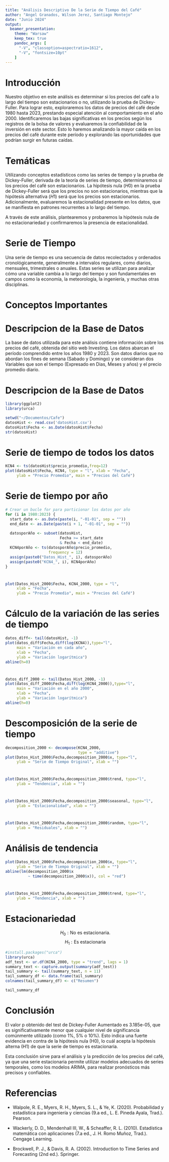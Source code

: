 ```yaml
---
title: "Análisis Descriptivo De la Serie de Tiempo del Café"
author: "Angel Granados, Wilson Jerez, Santiago Montejo"
date: "Junio 2024"
output:
  beamer_presentation:
    theme: "Warsaw"
    keep_tex: true
    pandoc_args: [
      "-V", "classoption=aspectratio=1612",
      "-V", "fontsize=10pt"
    ]
---
```



# Introducción

Nuestro objetivo en este análisis es determinar si los precios del café a lo largo del tiempo son estacionarios o no, utilizando la prueba de Dickey-Fuller. Para lograr esto, exploraremos los datos de precios del café desde 1980 hasta 2023, prestando especial atención al comportamiento en el año 2000. Identificaremos las bajas significativas en los precios según los registros de la bolsa de valores y evaluaremos la confiabilidad de la inversión en este sector. Esto lo haremos analizando la mayor caída en los precios del café durante este período y explorando las oportunidades que podrían surgir en futuras caídas.

# Temáticas 

Utilizando conceptos estadísticos como las series de tiempo y la prueba de Dickey-Fuller, derivada de la teoría de series de tiempo, determinaremos si los precios del café son estacionarios. La hipótesis nula $(H0)$ en la prueba de Dickey-Fuller será que los precios no son estacionarios, mientras que la hipótesis alternativa $(H1)$ será que los precios son estacionarios. Adicionalmente, evaluaremos la estacionalidad presente en los datos, que se manifiesta en patrones recurrentes a lo largo del tiempo.

A través de este análisis, plantearemos y probaremos la hipótesis nula de no estacionariedad y confirmaremos la presencia de estacionalidad.


# Serie de Tiempo

Una serie de tiempo es una secuencia de datos recolectados y ordenados cronológicamente, generalmente a intervalos regulares, como diarios, mensuales, trimestrales o anuales. Estas series se utilizan para analizar cómo una variable cambia a lo largo del tiempo y son fundamentales en campos como la economía, la meteorología, la ingeniería, y muchas otras disciplinas.

\begin{center}
\includegraphics[width=0.65\textwidth]{st.jpeg}
\end{center}


# Conceptos Importantes

\begin{enumerate}

  \item Estacionariedad:
  
  \item Tendencia
  
  \item Estacionalidad
  
  \item Ruido
  
  \item Prueba de Dickey-Fuller
  
  \item Modelos ARIMA (Autoregressive Integrated Moving Average)
  
  
\end{enumerate}



# Descripcion de la Base de Datos

La base de datos utilizada para este análisis contiene información sobre los precios del café, obtenida del sitio web Investing. Los datos abarcan el período comprendido entre los años 1980 y 2023. Son datos diarios que no abordan los fines de semana (Sabado y Domingo) y se consideran dos Variables que son el tiempo (Expresado en Dias, Meses y años) y el precio promedio diario. 



# Descripcion de la Base de Datos

```r

library(ggplot2)
library(urca)

setwd("~/Documentos/Cafe") 
datosHist <- read.csv('datosHist.csv')
datosHist$Fecha <- as.Date(datosHist$Fecha)
str(datosHist)

```





# Serie de tiempo de todos los datos


```r
KCN4 <- ts(datosHist$precio_promedio,freq=12)
plot(datosHist$Fecha, KCN4, type = "l", xlab = "Fecha", 
     ylab = "Precio Promedio", main = "Precios del Café")
```





# Serie de tiempo por año 

```r
# Crear un bucle for para particionar los datos por año
for (i in 1980:2023) {
  start_date <- as.Date(paste(i, "-01-01", sep = ""))
  end_date <- as.Date(paste(i + 1, "-01-01", sep = ""))
  
  datosporAño <- subset(datosHist, 
                        Fecha >= start_date 
                        & Fecha < end_date)
  KCN4porAño <- ts(datosporAño$precio_promedio, 
                   frequency = 12)
  assign(paste0("Datos_Hist_", i), datosporAño)
  assign(paste0("KCN4_", i), KCN4porAño)
}
```

#
```r

plot(Datos_Hist_2000$Fecha, KCN4_2000, type = "l", 
     xlab = "Fecha", 
     ylab = "Precio Promedio", main = "Precios del Café")
```



# Cálculo de la variación de las series de tiempo 

```r
datos_diff<- tail(datosHist, -1)
plot(datos_diff$Fecha,diff(log(KCN4)),type="l",
     main = "Variación en cada año", 
     xlab = "Fecha", 
     ylab = "Variación logarítmica") 
abline(h=0)

```

#
```r
datos_diff_2000 <- tail(Datos_Hist_2000, -1)
plot(datos_diff_2000$Fecha,diff(log(KCN4_2000)),type="l",
     main = "Variación en el año 2000", 
     xlab = "Fecha", 
     ylab = "Variación logarítmica") 
abline(h=0)
```


# Descomposición de la serie de tiempo

```r
decomposition_2000 <- decompose(KCN4_2000, 
                                type = "additive")
plot(Datos_Hist_2000$Fecha,decomposition_2000$x, type="l",
     ylab = "Serie de Tiempo Original", xlab = "")
```

#
```r
plot(Datos_Hist_2000$Fecha,decomposition_2000$trend, type="l",
     ylab = "Tendencia", xlab = "")
```

#
```r
plot(Datos_Hist_2000$Fecha,decomposition_2000$seasonal, type="l",
     ylab = "Estacionalidad", xlab = "")
```

#
```r
plot(Datos_Hist_2000$Fecha,decomposition_2000$random, type="l",
     ylab = "Residuales", xlab = "")
```

# Análisis de tendencia

```r
plot(Datos_Hist_2000$Fecha,decomposition_2000$x, type="l",
     ylab = "Serie de Tiempo Original", xlab = "")
abline(lm(decomposition_2000$x 
          ~ time(decomposition_2000$x)), col = "red")
```


#
```r
plot(Datos_Hist_2000$Fecha,decomposition_2000$trend, type="l",
     ylab = "Tendencia", xlab = "")
```

# Estacionariedad

$$H_0: \text{No es estacionaria.}$$
$$H_1: \text{Es estacionaria}$$

```r
#install.packages("urca")
library(urca)
adf_test <- ur.df(KCN4_2000, type = "trend", lags = 1)
summary_text <- capture.output(summary(adf_test))
tail_summary <- tail(summary_text, n = 11)
tail_summary_df <- data.frame(tail_summary)
colnames(tail_summary_df) <- c("Resumen")

tail_summary_df
```


# Conclusión



El valor p obtenido del test de Dickey-Fuller Aumentado es 3.185e-05, que es significativamente menor que cualquier nivel de significancia comúnmente utilizado (como 1%, 5% o 10%). Esto indica una fuerte evidencia en contra de la hipótesis nula (H0), lo cuál acepta la hipótesis alterna (H1) de que la serie de tiempo  es estacionaria.

Esta conclusión sirve para el análisis y la predicción de los precios del café, ya que una serie estacionaria permite utilizar modelos adecuados de series temporales, como los modelos ARIMA, para realizar pronósticos más precisos y confiables.

# Referencias

- Walpole, R. E., Myers, R. H., Myers, S. L., & Ye, K. (2020). Probabilidad y estadística para ingeniería y ciencias (9.a ed., L. E. Pineda Ayala, Trad.). Pearson.

- Wackerly, D. D., Mendenhall III, W., & Scheaffer, R. L. (2010). Estadística matemática con aplicaciones (7.a ed., J. H. Romo Muñoz, Trad.). Cengage Learning.

- Brockwell, P. J., & Davis, R. A. (2002). Introduction to Time Series and Forecasting (2nd ed.). Springer.